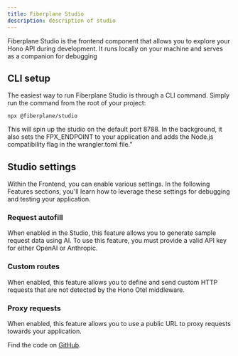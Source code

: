 ```yaml
---
title: Fiberplane Studio
description: description of studio
---
```

Fiberplane Studio is the frontend component that allows you to explore your Hono API during development. It runs locally on your machine and serves as a companion for debugging

## CLI setup 
The easiest way to run Fiberplane Studio is through a CLI command. Simply run the command from the root of your project:

```
npx @fiberplane/studio
```

This will spin up the studio on the default port 8788. In the background, it also sets the FPX_ENDPOINT to your application and adds the Node.js compatibility flag in the wrangler.toml file."

## Studio settings

Within the Frontend, you can enable various settings. In the following Features sections, you'll learn how to leverage these settings for debugging and testing your application.

### Request autofill
When enabled in the Studio, this feature allows you to generate sample request data using AI. To use this feature, you must provide a valid API key for either OpenAI or Anthropic.

### Custom routes
When enabled, this feature allows you to define and send custom HTTP requests that are not detected by the Hono Otel middleware.

### Proxy requests
When enabled, this feature allows you to use a public URL to proxy requests towards your application.

Find the code on [GitHub](https://github.com/fiberplane/fpx/tree/main). 